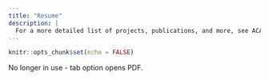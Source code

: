 ```yaml
---
title: "Resume"
description: |
  For a more detailed list of projects, publications, and more, see ACADEMIC CV
---
```


```r
knitr::opts_chunk$set(echo = FALSE)
```

No longer in use - tab option opens PDF.



